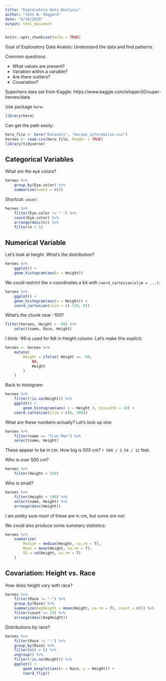 ```yaml
---
title: "Exploratory Data Analysis"
author: "John W. Hoggard"
date: "9/10/2020"
output: html_document
---
```


```r
knitr::opts_chunk$set(echo = TRUE)
```

Goal of Exploratory Data Analsis: Understand the data and find patterns.

Common questions:

  * What values are present?
  * Variation within a variable?
  * Are there outliers?
  * Covariation?
 
Superhero data set from Kaggle: https://www.kaggle.com/ishajain30/super-heroes/data

Use package `here`:
```r
library(here)
```

Can get the path easily:
```r
hero_file <- here("Datasets", "heroes_information.csv")
heroes <- read.csv(hero_file, header = TRUE)
library(tidyverse)
```

## Categorical Variables

What are the eye colors?
```r
heroes %>%
    group_by(Eye.color) %>%
    summarize(count = n())
```

Shortcut:  `count`:
```r
heroes %>%
    filter(Eye.color != "-") %>%
    count(Eye.color) %>%
    arrange(desc(n)) %>%
    filter(n > 5)
```

## Numerical Variable

Let's look at height. What's the distribution?
```r
heroes %>%
    ggplot() +
    geom_histogram(aes(x = Height))
```

We could restrict the x-coordinates a bit with `coord_cartesian(xlim = ...)`:
```r
heroes %>%
    ggplot() +
    geom_histogram(aes(x = Height)) +
    coord_cartesian(xlim = c(-150, 0))
```

What's the chunk near -100?
```r
filter(heroes, Height < -90) %>%
    select(name, Race, Height)
```

I think -99 is used for NA in Height column. Let's make this explicit:
```r
heroes <- heroes %>%
    mutate(
        Height = ifelse( Height == -99,
            NA,
            Height
        )
    ) 
```

Back to histogram:
```r
heroes %>%
    filter(!is.na(Height)) %>%
    ggplot() + 
        geom_histogram(aes( x = Height ), binwidth = 10) +
    coord_cartesian(xlim = c(0, 300))
```

What are these numbers actually? Let's look up one:
```r
heroes %>%
    filter(name == "Iron Man") %>%
    select(name, Height)
```

These appear to be in cm.  How big is 500 cm?  `r 500 / 2.54 / 12` feet.

Who is over 500 cm?
```r
heroes %>%
    filter(Height > 500)
```

Who is small?
```r
heroes %>%
    filter(Height < 100) %>%
    select(name, Height) %>%
    arrange(desc(Height))
```

I am pretty sure *most* of these are in cm, but some *are not*.

We could also produce some summary statistics:
```r
heroes %>%
    summarize(
        Median = median(Height, na.rm = T),
        Mean = mean(Height, na.rm = T),
        SD = sd(Height, na.rm = T)
    )
```

## Covariation: Height vs. Race

How does height vary with race?
```r
heroes %>%
    filter(Race != "-") %>%
    group_by(Race) %>%
    summarize(AvgHeight = mean(Height, na.rm = T), count = n()) %>%
    filter(count >= 10) %>%
    arrange(desc(AvgHeight))
```

Distributions by race?
```r
heroes %>%
    filter(Race != "-") %>%
    group_by(Race) %>%
    filter(n() > 5) %>%
    ungroup() %>%
    filter(!is.na(Height)) %>%
    ggplot() +
        geom_boxplot(aes(x = Race, y = Height)) + 
        coord_flip()
```














